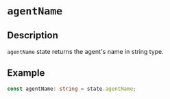 # `agentName`

## Description

`agentName` state returns the agent's name in string type.

## Example

```ts
const agentName: string = state.agentName;
```
